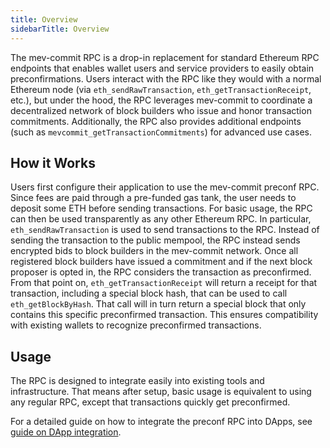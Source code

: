 ```yaml
---
title: Overview
sidebarTitle: Overview
---
```


The mev-commit RPC is a drop-in replacement for standard Ethereum RPC endpoints that enables wallet users and service providers to easily obtain preconfirmations. Users interact with the RPC like they would with a normal Ethereum node (via `eth_sendRawTransaction`, `eth_getTransactionReceipt`, etc.), but under the hood, the RPC leverages mev-commit to coordinate a decentralized network of block builders who issue and honor transaction commitments. Additionally, the RPC also provides additional endpoints (such as `mevcommit_getTransactionCommitments`) for advanced use cases.

## How it Works
Users first configure their application to use the mev-commit preconf RPC. Since fees are paid through a pre-funded gas tank, the user needs to deposit some ETH before sending transactions. For basic usage, the RPC can then be used transparently as any other Ethereum RPC. In particular, `eth_sendRawTransaction` is used to send transactions to the RPC. Instead of sending the transaction to the public mempool, the RPC instead sends encrypted bids to block builders in the mev-commit network. Once all registered block builders have issued a commitment and if the next block proposer is opted in, the RPC considers the transaction as preconfirmed. From that point on, `eth_getTransactionReceipt` will return a receipt for that transaction, including a special block hash, that can be used to call `eth_getBlockByHash`. That call will in turn return a special block that only contains this specific preconfirmed transaction. This ensures compatibility with existing wallets to recognize preconfirmed transactions.

## Usage
The RPC is designed to integrate easily into existing tools and infrastructure. That means after setup, basic usage is equivalent to using any regular RPC, except that transactions quickly get preconfirmed.

For a detailed guide on how to integrate the preconf RPC into DApps, see [guide on DApp integration](/v1.1.0/get-started/rpc/usage-for-dapps).
